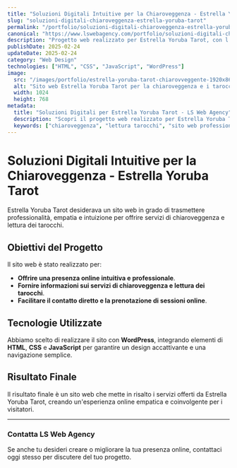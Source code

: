 ```yaml
---
title: "Soluzioni Digitali Intuitive per la Chiaroveggenza - Estrella Yoruba Tarot"
slug: "soluzioni-digitali-chiaroveggenza-estrella-yoruba-tarot"
permalink: "/portfolio/soluzioni-digitali-chiaroveggenza-estrella-yoruba-tarot/"
canonical: "https://www.lswebagency.com/portfolio/soluzioni-digitali-chiaroveggenza-estrella-yoruba-tarot/"
description: "Progetto web realizzato per Estrella Yoruba Tarot, con l'obiettivo di creare una presenza online intuitiva e professionale per la chiaroveggenza e la lettura dei tarocchi."
publishDate: 2025-02-24
updateDate: 2025-02-24
category: "Web Design"
technologies: ["HTML", "CSS", "JavaScript", "WordPress"]
image:
  src: "/images/portfolio/estrella-yoruba-tarot-chiarovveggente-1920x864.webp"
  alt: "Sito web Estrella Yoruba Tarot per la chiaroveggenza e i tarocchi"
  width: 1024
  height: 768
metadata:
  title: "Soluzioni Digitali per Estrella Yoruba Tarot - LS Web Agency"
  description: "Scopri il progetto web realizzato per Estrella Yoruba Tarot: una presenza online intuitiva e professionale per la chiaroveggenza e la lettura dei tarocchi."
  keywords: ["chiaroveggenza", "lettura tarocchi", "sito web professionale", "Estrella Yoruba Tarot", "WordPress"]
---
```


# Soluzioni Digitali Intuitive per la Chiaroveggenza - Estrella Yoruba Tarot

Estrella Yoruba Tarot desiderava un sito web in grado di trasmettere professionalità, empatia e intuizione per offrire servizi di chiaroveggenza e lettura dei tarocchi.

## Obiettivi del Progetto

Il sito web è stato realizzato per:

- **Offrire una presenza online intuitiva e professionale**.
- **Fornire informazioni sui servizi di chiaroveggenza e lettura dei tarocchi**.
- **Facilitare il contatto diretto e la prenotazione di sessioni online**.

## Tecnologie Utilizzate

Abbiamo scelto di realizzare il sito con **WordPress**, integrando elementi di **HTML**, **CSS** e **JavaScript** per garantire un design accattivante e una navigazione semplice.

## Risultato Finale

Il risultato finale è un sito web che mette in risalto i servizi offerti da Estrella Yoruba Tarot, creando un'esperienza online empatica e coinvolgente per i visitatori.

---

### Contatta LS Web Agency

Se anche tu desideri creare o migliorare la tua presenza online, contattaci oggi stesso per discutere del tuo progetto.
